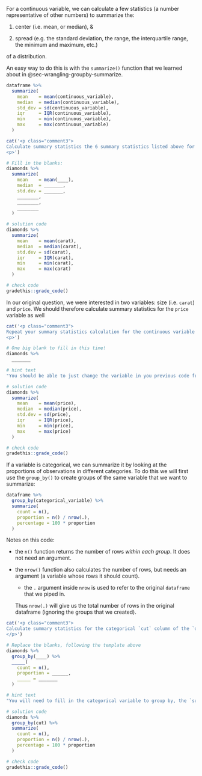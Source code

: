 For a continuous variable, we can calculate a few statistics (a number representative of other numbers) to summarize the:

1. center (i.e. mean, or median), &

2. spread (e.g. the standard deviation, the range, the interquartile range, the minimum and maximum, etc.)

of a distribution.

An easy way to do this is with the `summarize()` function that we learned about in @sec-wrangling-groupby-summarize.

```r
dataframe %>%
  summarize(
    mean    = mean(continuous_variable),
    median  = median(continuous_variable),
    std_dev = sd(continuous_variable),
    iqr     = IQR(continuous_variable),
    min     = min(continuous_variable),
    max     = max(continuous_variable)
  )
```

<!-- TODO: 
comments on interpreting these statistics:
- center: are the mean and median similar to each other (especially relative to the spread), or do they indicate a skewed distribution? >median indicates a left skew, <median indicates a right skew.

- what is the std. dev., and how is it calculated.
- use vs the IQR.
- Things to look for with the min & max: outliers, weird values indicative of coding errors.

Also: use of `na.rm = TRUE`
-->

<!-- Book version -->

<!-- TODO: 
book exercises on continuous summary statistics
-->

<!-- End book -->

<!-- Tutorial version -->

```r
cat('<p class="comment3">
Calculate summary statistics the 6 summary statistics listed above for the continuous variable `carat` from the `diamonds` dataframe.
<p>')
```

```r
# Fill in the blanks:
diamonds %>%
  summarize(
    mean    = mean(____),
    median  = _______,
    std.dev = _______,
    ________,
    ________,
    ________
  )
```

```r
# solution code
diamonds %>%
  summarize(
    mean    = mean(carat),
    median  = median(carat),
    std.dev = sd(carat),
    iqr     = IQR(carat),
    min     = min(carat),
    max     = max(carat)
  )
```

```r
# check code
gradethis::grade_code()
```

<!-- End tutorial -->

In our original question, we were interested in two variables: size (i.e. `carat`) and `price`. We should therefore calculate summary statistics for the `price` variable as well

<!-- Book version -->

<!-- TODO: 
book exercises continuous summary statistics of `price`
-->

<!-- End book -->

<!-- Tutorial version -->

```r
cat('<p class="comment3">
Repeat your summary statistics calculation for the continuous variable `price`.
<p>')
```

```r
# One big blank to fill in this time!
diamonds %>%
  _______
```

```r
# hint text
"You should be able to just change the variable in you previous code from carat to price"
```

```r
# solution code
diamonds %>%
  summarize(
    mean    = mean(price),
    median  = median(price),
    std.dev = sd(price),
    iqr     = IQR(price),
    min     = min(price),
    max     = max(price)
  )
```

```r
# check code
gradethis::grade_code()
```

<!-- End tutorial -->


<!-- TODO: 
convert to single summarize here for univariate summary statistics. Move group_by() to covariation section 
-->

If a variable is categorical, we can summarize it by looking at the proportions of observations in different categories. To do this we will first use the `group_by()` to create groups of the same variable that we want to summarize:

```r
dataframe %>%
  group_by(categorical_variable) %>%
  summarize(
    count = n(),
    proportion = n() / nrow(.),
    percentage = 100 * proportion
  )
```

Notes on this code:

  * the `n()` function returns the number of rows *within each group*. It does not need an argument.
  
  * the `nrow()` function also calculates the number of rows, but needs an argument (a variable whose rows it should count).
    
    * the `.` argument inside `nrow` is used to refer to the original `dataframe` that we piped in.
    
    Thus `nrow(.)` will give us the total number of rows in the original dataframe (ignoring the groups that we created).
    
<!-- TODO: 
Interpretation of categorical summary statistics
- 
-->

<!-- Book version -->

<!-- TODO: 
book exercises categorical summary statistics
-->

<!-- End book -->

<!-- Tutorial version -->

```r
cat('<p class="comment3">
Calculate summary statistics for the categorical `cut` column of the `diamonds` dataframe.
</p>')
```

```r
# Replace the blanks, following the template above
diamonds %>%
  group_by(____) %>%
  _____(
    count = n(),
    proportion = ______,
    _____ = _______
  )
```

```r
# hint text
"You will need to fill in the categorical variable to group by, the `summarize` function, and the three expressions inside the summarize function"
```

```r
# solution code
diamonds %>%
  group_by(cut) %>%
  summarize(
    count = n(),
    proportion = n() / nrow(.),
    percentage = 100 * proportion
  )
```

```r
# check code
gradethis::grade_code()
```

<!-- End tutorial -->

